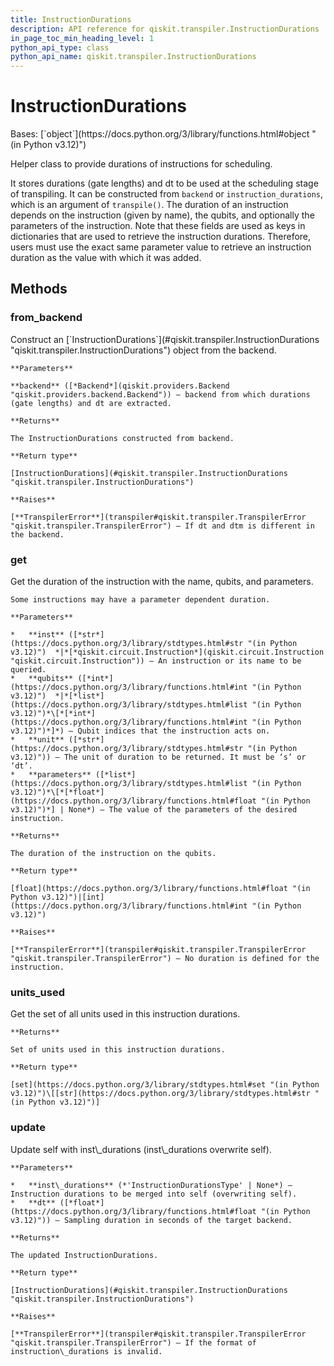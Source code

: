 ```yaml
---
title: InstructionDurations
description: API reference for qiskit.transpiler.InstructionDurations
in_page_toc_min_heading_level: 1
python_api_type: class
python_api_name: qiskit.transpiler.InstructionDurations
---
```


# InstructionDurations

<Class id="qiskit.transpiler.InstructionDurations" isDedicatedPage={true} github="https://github.com/qiskit/qiskit/tree/stable/0.45/qiskit/transpiler/instruction_durations.py" signature="qiskit.transpiler.InstructionDurations(instruction_durations=None, dt=None)" modifiers="class">
  Bases: [`object`](https://docs.python.org/3/library/functions.html#object "(in Python v3.12)")

  Helper class to provide durations of instructions for scheduling.

  It stores durations (gate lengths) and dt to be used at the scheduling stage of transpiling. It can be constructed from `backend` or `instruction_durations`, which is an argument of `transpile()`. The duration of an instruction depends on the instruction (given by name), the qubits, and optionally the parameters of the instruction. Note that these fields are used as keys in dictionaries that are used to retrieve the instruction durations. Therefore, users must use the exact same parameter value to retrieve an instruction duration as the value with which it was added.

  ## Methods

  ### from\_backend

  <Function id="qiskit.transpiler.InstructionDurations.from_backend" signature="from_backend(backend)" modifiers="classmethod">
    Construct an [`InstructionDurations`](#qiskit.transpiler.InstructionDurations "qiskit.transpiler.InstructionDurations") object from the backend.

    **Parameters**

    **backend** ([*Backend*](qiskit.providers.Backend "qiskit.providers.backend.Backend")) – backend from which durations (gate lengths) and dt are extracted.

    **Returns**

    The InstructionDurations constructed from backend.

    **Return type**

    [InstructionDurations](#qiskit.transpiler.InstructionDurations "qiskit.transpiler.InstructionDurations")

    **Raises**

    [**TranspilerError**](transpiler#qiskit.transpiler.TranspilerError "qiskit.transpiler.TranspilerError") – If dt and dtm is different in the backend.
  </Function>

  ### get

  <Function id="qiskit.transpiler.InstructionDurations.get" signature="get(inst, qubits, unit='dt', parameters=None)">
    Get the duration of the instruction with the name, qubits, and parameters.

    Some instructions may have a parameter dependent duration.

    **Parameters**

    *   **inst** ([*str*](https://docs.python.org/3/library/stdtypes.html#str "(in Python v3.12)")  *|*[*qiskit.circuit.Instruction*](qiskit.circuit.Instruction "qiskit.circuit.Instruction")) – An instruction or its name to be queried.
    *   **qubits** ([*int*](https://docs.python.org/3/library/functions.html#int "(in Python v3.12)")  *|*[*list*](https://docs.python.org/3/library/stdtypes.html#list "(in Python v3.12)")*\[*[*int*](https://docs.python.org/3/library/functions.html#int "(in Python v3.12)")*]*) – Qubit indices that the instruction acts on.
    *   **unit** ([*str*](https://docs.python.org/3/library/stdtypes.html#str "(in Python v3.12)")) – The unit of duration to be returned. It must be ‘s’ or ‘dt’.
    *   **parameters** ([*list*](https://docs.python.org/3/library/stdtypes.html#list "(in Python v3.12)")*\[*[*float*](https://docs.python.org/3/library/functions.html#float "(in Python v3.12)")*] | None*) – The value of the parameters of the desired instruction.

    **Returns**

    The duration of the instruction on the qubits.

    **Return type**

    [float](https://docs.python.org/3/library/functions.html#float "(in Python v3.12)")|[int](https://docs.python.org/3/library/functions.html#int "(in Python v3.12)")

    **Raises**

    [**TranspilerError**](transpiler#qiskit.transpiler.TranspilerError "qiskit.transpiler.TranspilerError") – No duration is defined for the instruction.
  </Function>

  ### units\_used

  <Function id="qiskit.transpiler.InstructionDurations.units_used" signature="units_used()">
    Get the set of all units used in this instruction durations.

    **Returns**

    Set of units used in this instruction durations.

    **Return type**

    [set](https://docs.python.org/3/library/stdtypes.html#set "(in Python v3.12)")\[[str](https://docs.python.org/3/library/stdtypes.html#str "(in Python v3.12)")]
  </Function>

  ### update

  <Function id="qiskit.transpiler.InstructionDurations.update" signature="update(inst_durations, dt=None)">
    Update self with inst\_durations (inst\_durations overwrite self).

    **Parameters**

    *   **inst\_durations** (*'InstructionDurationsType' | None*) – Instruction durations to be merged into self (overwriting self).
    *   **dt** ([*float*](https://docs.python.org/3/library/functions.html#float "(in Python v3.12)")) – Sampling duration in seconds of the target backend.

    **Returns**

    The updated InstructionDurations.

    **Return type**

    [InstructionDurations](#qiskit.transpiler.InstructionDurations "qiskit.transpiler.InstructionDurations")

    **Raises**

    [**TranspilerError**](transpiler#qiskit.transpiler.TranspilerError "qiskit.transpiler.TranspilerError") – If the format of instruction\_durations is invalid.
  </Function>
</Class>

